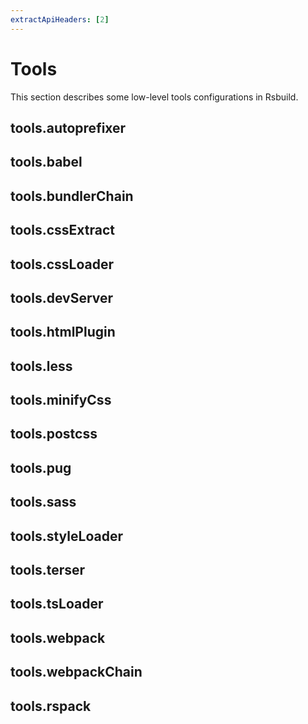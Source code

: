 ```yaml
---
extractApiHeaders: [2]
---
```


# Tools

This section describes some low-level tools configurations in Rsbuild.

## tools.autoprefixer


<Autoprefixer />

## tools.babel


<Babel />

## tools.bundlerChain


<BundlerChain />

## tools.cssExtract


<CssExtract />

## tools.cssLoader


<CssLoader />

## tools.devServer


<DevServer />

## tools.htmlPlugin


<HtmlPlugin />

## tools.less


<Less />

## tools.minifyCss


<MinifyCss />

## tools.postcss


<Postcss />

## tools.pug


<Pug />

## tools.sass


<Sass />

## tools.styleLoader


<StyleLoader />

## tools.terser


<Terser />

## tools.tsLoader


<TsLoader />

## tools.webpack


<Webpack />

## tools.webpackChain


<WebpackChain />

## tools.rspack


<Rspack />
